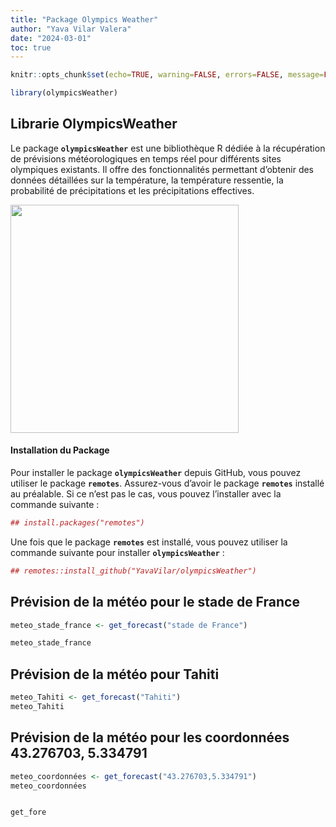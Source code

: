 ```yaml
---
title: "Package Olympics Weather"
author: "Yava Vilar Valera"
date: "2024-03-01"
toc: true
---
```


```r

knitr::opts_chunk$set(echo=TRUE, warning=FALSE, errors=FALSE, message=FALSE, results=TRUE, fig.width=8, fig.height=6)

library(olympicsWeather)

```

## Librarie OlympicsWeather

Le package **`olympicsWeather`** est une bibliothèque R dédiée à la récupération de prévisions météorologiques en temps réel pour différents sites olympiques existants. Il offre des fonctionnalités permettant d'obtenir des données détaillées sur la température, la température ressentie, la probabilité de précipitations et les précipitations effectives.

![](/ol%20weather.jpg){fig-align="center" width="365"}

#### **Installation du Package**

Pour installer le package **`olympicsWeather`** depuis GitHub, vous pouvez utiliser le package **`remotes`**. Assurez-vous d'avoir le package **`remotes`** installé au préalable. Si ce n'est pas le cas, vous pouvez l'installer avec la commande suivante :

```r
## install.packages("remotes")
```

Une fois que le package **`remotes`** est installé, vous pouvez utiliser la commande suivante pour installer **`olympicsWeather`** :

```r
## remotes::install_github("YavaVilar/olympicsWeather")
```

## Prévision de la météo pour le stade de France

```r
meteo_stade_france <- get_forecast("stade de France")

meteo_stade_france
```

## Prévision de la météo pour Tahiti

```r

meteo_Tahiti <- get_forecast("Tahiti")
meteo_Tahiti

```

## Prévision de la météo pour les coordonnées 43.276703, 5.334791

```r

meteo_coordonnées <- get_forecast("43.276703,5.334791")
meteo_coordonnées


get_fore
```
